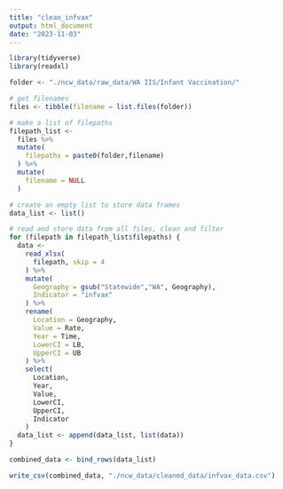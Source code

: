 ```yaml
---
title: "clean_infvax"
output: html_document
date: "2023-11-03"
---
```

```r
library(tidyverse)
library(readxl)

folder <- "./ncw_data/raw_data/WA IIS/Infant Vaccination/"

# get filenames
files <- tibble(filename = list.files(folder))

# make a list of filepaths
filepath_list <-
  files %>%
  mutate(
    filepaths = paste0(folder,filename)
  ) %>%
  mutate(
    filename = NULL
  ) 

# create an empty list to store data frames
data_list <- list()

# read and store data from all files, clean and filter
for (filepath in filepath_list$filepaths) { 
  data <- 
    read_xlsx(
      filepath, skip = 4
    ) %>%
    mutate(
      Geography = gsub("Statewide","WA", Geography),
      Indicator = "infvax"
    ) %>%
    rename(
      Location = Geography,
      Value = Rate,
      Year = Time,
      LowerCI = LB,
      UpperCI = UB
    ) %>%
    select(
      Location,
      Year,
      Value,
      LowerCI,
      UpperCI,
      Indicator
    )
  data_list <- append(data_list, list(data))
}

combined_data <- bind_rows(data_list)

write_csv(combined_data, "./ncw_data/cleaned_data/infvax_data.csv")
```

